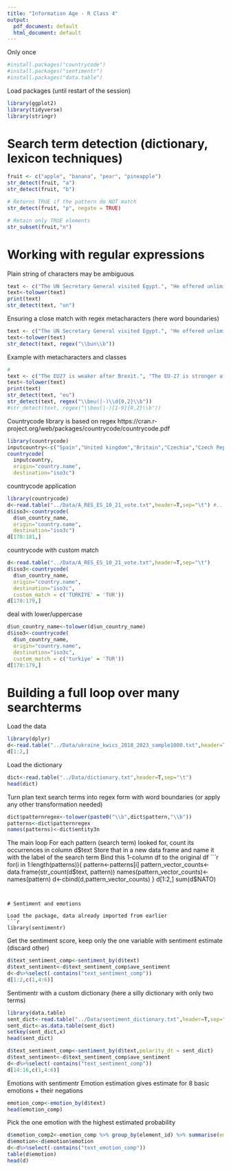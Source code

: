 ---
title: "Information Age - R Class 4"
output:
  pdf_document: default
  html_document: default
---

Only once
```{r message=FALSE, warning=FALSE}
#install.packages("countrycode")
#install.packages("sentimentr")
#install.packages("data.table")
```



Load packages (until restart of the session)
```{r message=FALSE, warning=FALSE}
library(ggplot2)
library(tidyverse)
library(stringr)
```




# Search term detection (dictionary, lexicon techniques)

```{r}
fruit <- c("apple", "banana", "pear", "pineapple")
str_detect(fruit, "a")
str_detect(fruit, "b")

# Returns TRUE if the pattern do NOT match
str_detect(fruit, "p", negate = TRUE)

# Retain only TRUE elements
str_subset(fruit,"n")
```



# Working with regular expressions

Plain string of characters may be ambiguous
```{r}
text <- c("The UN Secretary General visited Egypt.", "He offered unlimited support to everyone.")
text<-tolower(text)
print(text)
str_detect(text, "un")
```

Ensuring a close match with regex metacharacters (here word boundaries)
```{r}
text <- c("The UN Secretary General visited Egypt.", "He offered unlimited support to everyone.")
text<-tolower(text)
str_detect(text, regex("\\bun\\b"))
```

Example with metacharacters and classes
```{r}
#
text <- c("The EU27 is weaker after Brexit.", "The EU-27 is stronger after Brexit.","The EU suffered from Brexit.","Koala bears eat eucalyptus.")
text<-tolower(text)
print(text)
str_detect(text, "eu")
str_detect(text, regex("\\beu(|-)\\d{0,2}\\b"))
#str_detect(text, regex("\\beu(|-)[1-9]{0,2}\\b"))
```


Countrycode library is based on regex
https://cran.r-project.org/web/packages/countrycode/countrycode.pdf
```{r}
library(countrycode)
inputcountry<-c("Spain","United kingdom","Britain","Czechia","Czech Republic")
countrycode(
  inputcountry,
  origin="country.name",
  destination="iso3c")
```


countrycode application
```{r}
library(countrycode)
d<-read.table("../Data/A_RES_ES_10_21_vote.txt",header=T,sep="\t") #.. moves from the Scripts folder one level higher
d$iso3<-countrycode(
  d$un_country_name,
  origin="country.name",
  destination="iso3c")
d[178:181,]
```


countrycode with custom match
```{r}
d<-read.table("../Data/A_RES_ES_10_21_vote.txt",header=T,sep="\t")
d$iso3<-countrycode(
  d$un_country_name,
  origin="country.name",
  destination="iso3c",
  custom_match = c('TURKIYE' = 'TUR'))
d[178:179,]
```

deal with lower/uppercase
```{r}
d$un_country_name<-tolower(d$un_country_name)
d$iso3<-countrycode(
  d$un_country_name,
  origin="country.name",
  destination="iso3c",
  custom_match = c('turkiye' = 'TUR'))
d[178:179,]
```



# Building a full loop over many searchterms

Load the data
```{r}
library(dplyr)
d<-read.table("../Data/ukraine_kwics_2018_2023_sample1000.txt",header=TRUE,sep="\t")
d[1:2,]
```

Load the dictionary
```{r}
dict<-read.table("../Data/dictionary.txt",header=T,sep="\t")
head(dict)
```

Turn plan text search terms into regex form with word boundaries (or apply any other transformation needed)
```{r}
dict$patternregex<-tolower(paste0("\\b",dict$pattern,"\\b"))
patterns<-dict$patternregex
names(patterns)<-dict$entity3n
```

The main loop
For each pattern (search term) looked for, count its occurrences in column d$text
Store that in a new data frame and name it with the label of the search term
Bind this 1-column df to the original df
```{r}
for(i in 1:length(patterns)){
  pattern<-patterns[i]
  pattern_vector_counts<-data.frame(str_count(d$text, pattern))
  names(pattern_vector_counts)<-names(pattern)
  d<-cbind(d,pattern_vector_counts)
}
d[1:2,]
sum(d$NATO)
```


# Sentiment and emotions

Load the package, data already imported from earlier
```{r}
library(sentimentr)
```

Get the sentiment score, keep only the one variable with sentiment estimate (discard other)
```{r}
d$text_sentiment_comp<-sentiment_by(d$text)
d$text_sentiment<-d$text_sentiment_comp$ave_sentiment
d<-d%>%select(-contains("text_sentiment_comp"))
d[1:2,c(1,4:6)]
```

Sentimentr with a custom dictionary (here a silly dictionary with only two terms)
```{r}
library(data.table)
sent_dict<-read.table("../Data/sentiment_dictionary.txt",header=T,sep="\t")
sent_dict<-as.data.table(sent_dict)
setkey(sent_dict,x)
head(sent_dict)
```

```{r}
d$text_sentiment_comp<-sentiment_by(d$text,polarity_dt = sent_dict)
d$text_sentiment<-d$text_sentiment_comp$ave_sentiment
d<-d%>%select(-contains("text_sentiment_comp"))
d[14:16,c(1,4:6)]
```


Emotions with sentimentr
Emotion estimation gives estimate for 8 basic emotions + their negations
```{r}
emotion_comp<-emotion_by(d$text)
head(emotion_comp)
```

Pick the one emotion with the highest estimated probability
```{r}
d$emotion_comp2<-emotion_comp %>% group_by(element_id) %>% summarise(emotion = emotion_type[which.max(ave_emotion)])
d$emotion<-d$emotion$emotion
d<-d%>%select(-contains("text_emotion_comp"))
table(d$emotion)
head(d)
```


